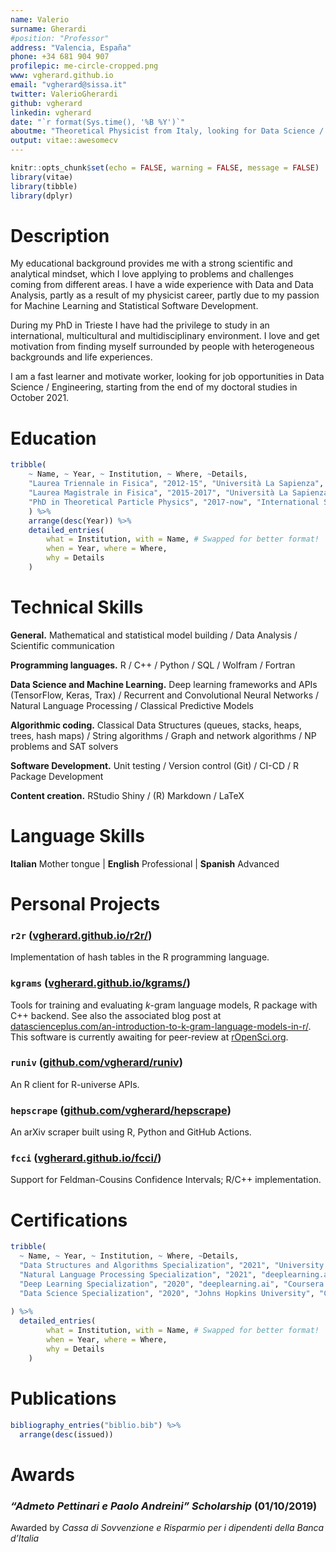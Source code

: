 ```yaml
---
name: Valerio
surname: Gherardi
#position: "Professor"
address: "Valencia, España"
phone: +34 681 904 907
profilepic: me-circle-cropped.png
www: vgherard.github.io
email: "vgherard@sissa.it"
twitter: ValerioGherardi
github: vgherard
linkedin: vgherard
date: "`r format(Sys.time(), '%B %Y')`"
aboutme: "Theoretical Physicist from Italy, looking for Data Science / Engineering job opportunities."
output: vitae::awesomecv
---
```


```r
knitr::opts_chunk$set(echo = FALSE, warning = FALSE, message = FALSE)
library(vitae)
library(tibble)
library(dplyr)
```

# Description

My educational background provides me with a strong scientific and analytical mindset, which I love applying to problems and challenges coming from different areas. I have a wide experience with Data and Data Analysis, partly as a result of my physicist career, partly due to my passion for Machine Learning and Statistical Software Development.

During my PhD in Trieste I have had the privilege to study in an international, multicultural and multidisciplinary environment.
I love and get motivation from finding myself surrounded by people with heterogeneous backgrounds and life experiences. 

I am a fast learner and motivate worker, looking for job opportunities in Data Science / Engineering, starting from the end of my doctoral studies in October 2021.

# Education

```r
tribble(
	~ Name, ~ Year, ~ Institution, ~ Where, ~Details,
	"Laurea Triennale in Fisica", "2012-15", "Università La Sapienza", "Rome, Italy", "Final Grade: 110/110 cum laude",
	"Laurea Magistrale in Fisica", "2015-2017", "Università La Sapienza", "Rome, Italy", "Final Grade: 110/110 cum laude",
	"PhD in Theoretical Particle Physics", "2017-now", "International School for Advanced Studies (SISSA)", "Trieste, Italy", "Expected: September 2021"
	) %>%
	arrange(desc(Year)) %>%
	detailed_entries(
		what = Institution, with = Name, # Swapped for better format!
		when = Year, where = Where, 
		why = Details
	)
```

# Technical Skills

**General.** Mathematical and statistical model building / Data Analysis / Scientific communication

**Programming languages.** R / C++ / Python / SQL / Wolfram / Fortran

**Data Science and Machine Learning.** Deep learning frameworks and APIs (TensorFlow, Keras, Trax) / Recurrent and Convolutional Neural Networks / Natural Language Processing / Classical Predictive Models

**Algorithmic coding.** Classical Data Structures (queues, stacks, heaps, trees, hash maps) / String algorithms / Graph and network algorithms / NP problems and SAT solvers 

**Software Development.**
Unit testing / Version control (Git) / CI-CD / R Package Development

**Content creation.** RStudio Shiny / (R) Markdown / LaTeX 

# Language Skills

**Italian** Mother tongue | **English** Professional | **Spanish** Advanced

# Personal Projects

### `r2r` ([vgherard.github.io/r2r/](https://vgherard.github.io/r2r/)) {-}
Implementation of hash tables in the R programming language.

### `kgrams` ([vgherard.github.io/kgrams/](https://vgherard.github.io/kgrams/)) {-}
Tools for training and evaluating $k$-gram language models, R package with C++ backend. See also the associated blog post at [datascienceplus.com/an-introduction-to-k-gram-language-models-in-r/](https://datascienceplus.com/an-introduction-to-k-gram-language-models-in-r/). This software is currently awaiting for peer-review at [rOpenSci.org](https://ropensci.org/).

### `runiv` ([github.com/vgherard/runiv](https://github.com/vgherard/runiv)) {-}
An R client for R-universe APIs.

### `hepscrape` ([github.com/vgherard/hepscrape](https://github.com/vgherard/hepscrape))  {-}
An arXiv scraper built using R, Python and GitHub Actions. 

### `fcci` ([vgherard.github.io/fcci/](https://vgherard.github.io/fcci/)) {-}

Support for Feldman-Cousins Confidence Intervals; R/C++ implementation.

# Certifications

```r
tribble(
  ~ Name, ~ Year, ~ Institution, ~ Where, ~Details,
  "Data Structures and Algorithms Specialization", "2021", "University of California San Diego", "Coursera.org", "Course description and certificate: https://coursera.org/share/4fe6c2e914585cb813c93488d20d8f52",
  "Natural Language Processing Specialization", "2021", "deeplearning.ai", "Coursera.org", "Course description and certificate: https://coursera.org/share/903e270df65d75737d6c884743509e84",
  "Deep Learning Specialization", "2020", "deeplearning.ai", "Coursera.org", "Course description and certificate: https://coursera.org/share/1a79776ec145f7d140c93b95281f5250",
  "Data Science Specialization", "2020", "Johns Hopkins University", "Coursera.org", "Course description and certificate: https://coursera.org/share/3d64e7b0e1038f16fdb2103a71878e53"
  
) %>% 
  detailed_entries(
		what = Institution, with = Name, # Swapped for better format!
		when = Year, where = Where, 
		why = Details
	)
```

# Publications

```r
bibliography_entries("biblio.bib") %>%
  arrange(desc(issued))
```

# Awards

### *"Admeto Pettinari e Paolo Andreini" Scholarship* (01/10/2019){-}
Awarded by *Cassa di Sovvenzione e Risparmio per i dipendenti della Banca d'Italia* 
